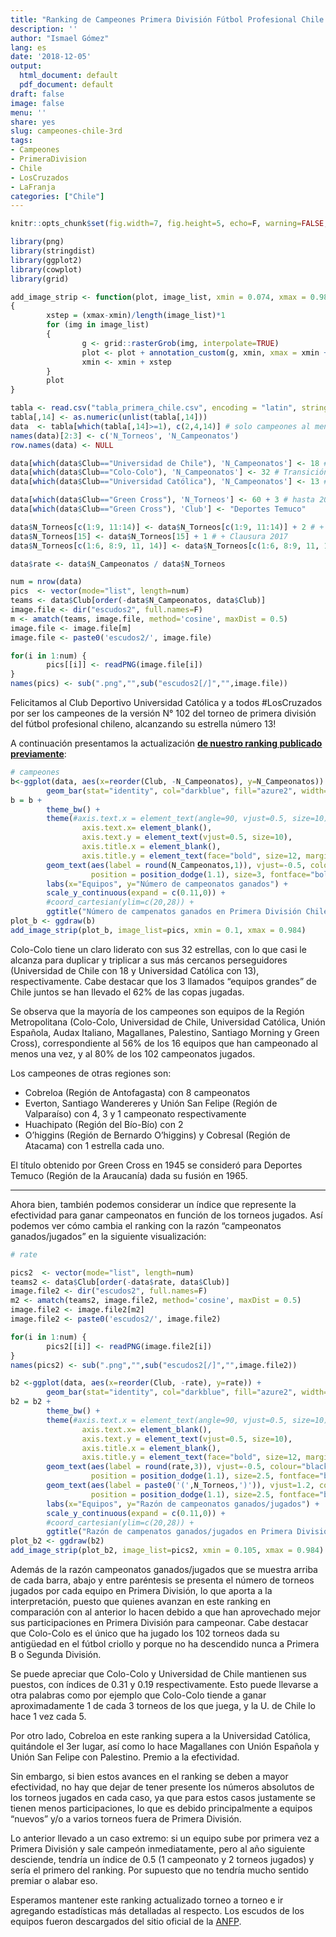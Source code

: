 ```yaml
---
title: "Ranking de Campeones Primera División Fútbol Profesional Chile [actualizado Dic 2018]"
description: ''
author: "Ismael Gómez"
lang: es
date: '2018-12-05'
output:
  html_document: default
  pdf_document: default
draft: false
image: false
menu: ''
share: yes
slug: campeones-chile-3rd
tags:
- Campeones
- PrimeraDivision
- Chile
- LosCruzados
- LaFranja
categories: ["Chile"]
---
```



```r
knitr::opts_chunk$set(fig.width=7, fig.height=5, echo=F, warning=FALSE, message=FALSE)
```

```r
library(png)
library(stringdist)
library(ggplot2)
library(cowplot)
library(grid)
```

```r
add_image_strip <- function(plot, image_list, xmin = 0.074, xmax = 0.984, y = 0.03, height = 0.07)
{
        xstep = (xmax-xmin)/length(image_list)*1
        for (img in image_list)
        {
                g <- grid::rasterGrob(img, interpolate=TRUE)
                plot <- plot + annotation_custom(g, xmin, xmax = xmin + xstep, ymin = y, ymax = y + height)
                xmin <- xmin + xstep
        }
        plot
}
```

```r
tabla <- read.csv("tabla_primera_chile.csv", encoding = "latin", stringsAsFactors = F)
tabla[,14] <- as.numeric(unlist(tabla[,14]))
data  <- tabla[which(tabla[,14]>=1), c(2,4,14)] # solo campeones al menos 1 vez
names(data)[2:3] <- c('N_Torneos', 'N_Campeonatos')
row.names(data) <- NULL

data[which(data$Club=="Universidad de Chile"), 'N_Campeonatos'] <- 18 # Clausura 2017
data[which(data$Club=="Colo-Colo"), 'N_Campeonatos'] <- 32 # Transición 2017
data[which(data$Club=="Universidad Católica"), 'N_Campeonatos'] <- 13 # 2018

data[which(data$Club=="Green Cross"), 'N_Torneos'] <- 60 + 3 # hasta 2018
data[which(data$Club=="Green Cross"), 'Club'] <- "Deportes Temuco"

data$N_Torneos[c(1:9, 11:14)] <- data$N_Torneos[c(1:9, 11:14)] + 2 # + Clausura + Transición 2017
data$N_Torneos[15] <- data$N_Torneos[15] + 1 # + Clausura 2017
data$N_Torneos[c(1:6, 8:9, 11, 14)] <- data$N_Torneos[c(1:6, 8:9, 11, 14)] + 1 # + 2018

data$rate <- data$N_Campeonatos / data$N_Torneos

num = nrow(data)
pics  <- vector(mode="list", length=num)
teams <- data$Club[order(-data$N_Campeonatos, data$Club)]
image.file <- dir("escudos2", full.names=F)
m <- amatch(teams, image.file, method='cosine', maxDist = 0.5)
image.file <- image.file[m]
image.file <- paste0('escudos2/', image.file)

for(i in 1:num) {
        pics[[i]] <- readPNG(image.file[i])
}
names(pics) <- sub(".png","",sub("escudos2[/]","",image.file))
```

Felicitamos al Club Deportivo Universidad Católica y a todos #LosCruzados por ser los campeones de la versión N° 102 del torneo de primera división del fútbol profesional chileno, alcanzando su estrella número 13!

A continuación presentamos la actualización [**de nuestro ranking publicado previamente**](http://datofutbol.cl/campeones-chile-2nd/):

```r
# campeones
b<-ggplot(data, aes(x=reorder(Club, -N_Campeonatos), y=N_Campeonatos)) + 
        geom_bar(stat="identity", col="darkblue", fill="azure2", width=0.9)
b = b + 
        theme_bw() + 
        theme(#axis.text.x = element_text(angle=90, vjust=0.5, size=10), 
                axis.text.x= element_blank(),
                axis.text.y = element_text(vjust=0.5, size=10), 
                axis.title.x = element_blank(), 
                axis.title.y = element_text(face="bold", size=12, margin=margin(0,15,0,0))) +
        geom_text(aes(label = round(N_Campeonatos,1)), vjust=-0.5, colour="black", 
                  position = position_dodge(1.1), size=3, fontface="bold") + 
        labs(x="Equipos", y="Número de campeonatos ganados") +
        scale_y_continuous(expand = c(0.11,0)) +
        #coord_cartesian(ylim=c(20,28)) +
        ggtitle("Número de campenatos ganados en Primera División Chile \n[1933 - 2018]")
plot_b <- ggdraw(b)
add_image_strip(plot_b, image_list=pics, xmin = 0.1, xmax = 0.984)
```

Colo-Colo tiene un claro liderato con sus 32 estrellas, con lo que casi le alcanza para duplicar y triplicar a sus más cercanos perseguidores (Universidad de Chile con 18 y Universidad Católica con 13), respectivamente. Cabe destacar que los 3 llamados "equipos grandes" de Chile juntos se han llevado el 62% de las copas jugadas.

Se observa que la mayoría de los campeones son equipos de la Región Metropolitana (Colo-Colo, Universidad de Chile, Universidad Católica, Unión Española, Audax Italiano, Magallanes, Palestino, Santiago Morning y Green Cross), correspondiente al 56% de los 16 equipos que han campeonado al menos una vez, y al 80% de los 102 campeonatos jugados. 

Los campeones de otras regiones son: 

* Cobreloa (Región de Antofagasta) con 8 campeonatos
* Everton, Santiago Wandereres y Unión San Felipe (Región de Valparaíso) con 4, 3 y 1 campeonato respectivamente
* Huachipato (Región del Bío-Bío) con 2
* O'higgins (Región de Bernardo O'higgins) y Cobresal (Región de Atacama) con 1 estrella cada uno.

El título obtenido por Green Cross en 1945 se consideró para Deportes Temuco (Región de la Araucanía) dada su fusión en 1965.

*** 

Ahora bien, también podemos considerar un índice que represente la efectividad para ganar campeonatos en función de los torneos jugados. Así podemos ver cómo cambia el ranking con la razón "campeonatos ganados/jugados" en la siguiente visualización:

```r
# rate

pics2  <- vector(mode="list", length=num)
teams2 <- data$Club[order(-data$rate, data$Club)]
image.file2 <- dir("escudos2", full.names=F)
m2 <- amatch(teams2, image.file2, method='cosine', maxDist = 0.5)
image.file2 <- image.file2[m2]
image.file2 <- paste0('escudos2/', image.file2)

for(i in 1:num) {
        pics2[[i]] <- readPNG(image.file2[i])
}
names(pics2) <- sub(".png","",sub("escudos2[/]","",image.file2))

b2 <-ggplot(data, aes(x=reorder(Club, -rate), y=rate)) + 
        geom_bar(stat="identity", col="darkblue", fill="azure2", width=0.9)
b2 = b2 + 
        theme_bw() + 
        theme(#axis.text.x = element_text(angle=90, vjust=0.5, size=10), 
                axis.text.x= element_blank(),
                axis.text.y = element_text(vjust=0.5, size=10), 
                axis.title.x = element_blank(), 
                axis.title.y = element_text(face="bold", size=12, margin=margin(0,15,0,0))) +
        geom_text(aes(label = round(rate,3)), vjust=-0.5, colour="black", 
                  position = position_dodge(1.1), size=2.5, fontface="bold") + 
        geom_text(aes(label = paste0('(',N_Torneos,')')), vjust=1.2, colour="blue", 
                  position = position_dodge(1.1), size=2.5, fontface="bold") + 
        labs(x="Equipos", y="Razón de campeonatos ganados/jugados") +
        scale_y_continuous(expand = c(0.11,0)) +
        #coord_cartesian(ylim=c(20,28)) +
        ggtitle("Razón de campenatos ganados/jugados en Primera División Chile \n[1933 - 2018]")
plot_b2 <- ggdraw(b2)
add_image_strip(plot_b2, image_list=pics2, xmin = 0.105, xmax = 0.984)

```
  
  Además de la razón campeonatos ganados/jugados que se muestra arriba de cada barra, abajo y entre paréntesis se presenta el número de torneos jugados por cada equipo en Primera División, lo que aporta a la interpretación, puesto que quienes avanzan en este ranking en comparación con al anterior lo hacen debido a que han aprovechado mejor sus participaciones en Primera División para campeonar. Cabe destacar que Colo-Colo es el único que ha jugado los 102 torneos dada su antigüedad en el fútbol criollo y porque no ha descendido nunca a Primera B o Segunda División.
  
  Se puede apreciar que Colo-Colo y Universidad de Chile mantienen sus puestos, con índices de 0.31 y 0.19 respectivamente. Esto puede llevarse a otra palabras como por ejemplo que Colo-Colo tiende a ganar aproximadamente 1 de cada 3 torneos de los que juega, y la U. de Chile lo hace 1 vez cada 5.
  
  Por otro lado, Cobreloa en este ranking supera a la Universidad Católica, quitándole el 3er lugar, así como lo hace Magallanes con Unión Española y Unión San Felipe con Palestino. Premio a la efectividad.
  
  Sin embargo, si bien estos avances en el ranking se deben a mayor efectividad, no hay que dejar de tener presente los números absolutos de los torneos jugados en cada caso, ya que para estos casos justamente se tienen menos participaciones, lo que es debido principalmente a equipos "nuevos" y/o a varios torneos fuera de Primera División. 
  
  Lo anterior llevado a un caso extremo: si un equipo sube por primera vez a Primera División y sale campeón inmediatamente, pero al año siguiente desciende, tendría un índice de 0.5 (1 campeonato y 2 torneos jugados) y sería el primero del ranking. Por supuesto que no tendría mucho sentido premiar o alabar eso.
  
Esperamos mantener este ranking actualizado torneo a torneo e ir agregando estadísticas más detalladas al respecto. Los escudos de los equipos fueron descargados del sitio oficial de la [ANFP](http://anfp.cl).
